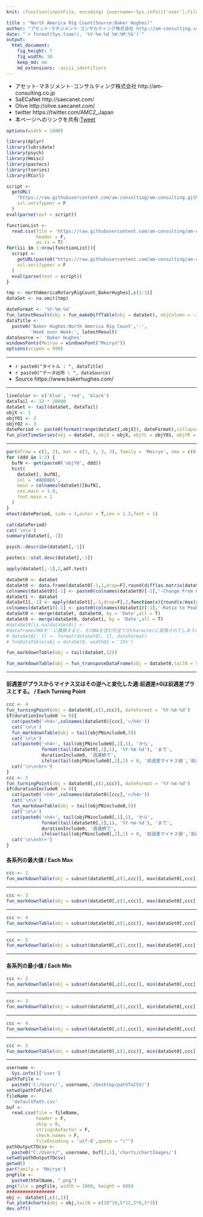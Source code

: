 ```yaml
---
knit: (function(inputFile, encoding) {username<-Sys.info()['user'];fileName<-'defaultPath.csv';pathToFile <-paste0('C:/Users/', username,'/Desktop/pathToCSV/');setwd(pathToFile);buf0<-read.csv(fileName,header = F,skip = 0,stringsAsFactor = F,check.names = F,fileEncoding = 'utf-8');timeStamp<-format(Sys.time(),'%Y%m%d%H%M%S');htmlName<-'NorthAmericaRigCount';rmarkdown::render(inputFile, encoding = encoding, output_file = paste0('C:/Users/',username,buf0[2,1],'charts/','am-consulting.co.jp-',htmlName,'.html')) })

title : "North America Rig Count(Source:Baker Hughes)"
author: "アセット･マネジメント･コンサルティング株式会社 http://am-consulting.co.jp"
date: "`r format(Sys.time(), '%Y-%m-%d %H:%M:%S')`"
output: 
  html_document:
    fig_height: 7
    fig_width: 10
    keep_md: no
    md_extensions: -ascii_identifiers 
---
```

<link href="http://knowledgevault.saecanet.com/components/rmarkdown-html.css" rel="stylesheet"> 
<script src="http://knowledgevault.saecanet.com/components/JavascriptCode.js"></script>
<style>.main-container {max-width : 1000px;}</style>

- アセット･マネジメント･コンサルティング株式会社 http://am-consulting.co.jp
- SaECaNet http://saecanet.com/
- Olive http://olive.saecanet.com/
- twitter https://twitter.com/AMC2_Japan
- 本ページへのリンクを共有:<a href="https://twitter.com/share" class="twitter-share-button" data-via="AMC2_Japan" data-size="large">Tweet</a> <script>!function(d,s,id){var js,fjs=d.getElementsByTagName(s)[0],p=/^http:/.test(d.location)?'http':'https';if(!d.getElementById(id)){js=d.createElement(s);js.id=id;js.src=p+'://platform.twitter.com/widgets.js';fjs.parentNode.insertBefore(js,fjs);}}(document, 'script', 'twitter-wjs');</script>

```r
options(width = 1000)
```

```r
library(dplyr)
library(lubridate)
library(psych)
library(Hmisc)
library(pastecs)
library(tseries)
library(RCurl)
```

```r
script <-
  getURL(
    "https://raw.githubusercontent.com/am-consulting/am-consulting.github.io/master/importNorthAmericaRotaryRigCount.r",
    ssl.verifypeer = F
  )
eval(parse(text = script))
```

```r
functionList <-
  read.csv(file = 'https://raw.githubusercontent.com/am-consulting/am-consulting.github.io/master/csv/functionList.csv',
           header = F,
           as.is = T)
for(iii in 1:nrow(functionList)){
  script <- 
    getURL(paste0("https://raw.githubusercontent.com/am-consulting/am-consulting.github.io/master/", functionList[iii,1]),
    ssl.verifypeer = F
  )
  eval(parse(text = script))
}
```

```r
tmp <- northAmericaRotaryRigCount_BakerHughes[,c(1:3)]
dataSet <- na.omit(tmp)
```

```r
dateFormat <- '%Y-%m-%d'
fun_latestResult(obj = fun_makeDiffTable(obj = dataSet), objColumn = -1, dateFormat = dateFormat)
dataTitle <-
  paste0('Baker Hughes:North America Rig Count','-',
         'Week over Week:', latestResult)
dataSource <- 'Baker Hughes'
windowsFonts(Meiryo = windowsFont("Meiryo"))
options(scipen = 999)
```

***

- `r paste0("タイトル : ", dataTitle)`
- `r paste0("データ出所 : ", dataSource)`
- Source https://www.bakerhughes.com/

***

```r
lineColor <- c('blue', 'red', 'black')
dataTail <- 12 * 20000
dataSet <- tail(dataSet, dataTail)
objX <- 1
objY01 <- 2
objY02 <- 3
datePeriod <- paste0(format(range(dataSet[,objX]), dateFormat),collapse = '~')
fun_plotTimeSeries(obj = dataSet, objX = objX, objYL = objY01, objYR = objY02, dataSource = dataSource,lwdR = 1)
```

***

```r
par(mfrow = c(1, 2), mar = c(3, 3, 3, 3), family = 'Meiryo', oma = c(0, 0, 3, 0))
for (ddd in 1:2) {
  bufN <- get(paste0('objY0', ddd))
  hist(
    dataSet[, bufN],
    col = '#ADD8E6',
    main = colnames(dataSet)[bufN],
    cex.main = 1.0,
    font.main = 1
  )
}
mtext(datePeriod, side = 3,outer = T,cex = 1.2,font = 1)
```

```r
cat(datePeriod)
cat('\n\n')
summary(dataSet[,-1])
```

```r
psych::describe(dataSet[,-1])
```

```r
pastecs::stat.desc(dataSet[,-1]) 
```

```r
apply(dataSet[,-1],2,adf.test)
```

```r
dataSet0 <- dataSet
dataSet0 <- data.frame(dataSet0[-1,1,drop=F],round(diff(as.matrix(dataSet0[,-1,drop=F])),10),check.names = F)
colnames(dataSet0)[-1] <- paste0(colnames(dataSet0)[-1],'-Change From Last Data')
dataSet1 <- dataSet
dataSet1[,-1] <- apply(dataSet1[,-1,drop=F],2,function(x){round(x/max(x)*100,0)})
colnames(dataSet1)[-1] <- paste0(colnames(dataSet1)[-1],'-Ratio to Peak(%)')
dataSet0 <- merge(dataSet, dataSet0, by = 'Date',all = T)
dataSet0 <- merge(dataSet0, dataSet1, by = 'Date',all = T)
#dataSet0[is.na(dataSet0)] <- ''
#dataframeのNAを''に置換すると、そのNAを含む列全てがcharacterに変換されてしまうので注意
# dataSet0[, 1] <- format(dataSet0[, 1], dateFormat)
# funDataTable(obj = dataSet0, width01 = '15%')
```

```r
fun_markdownTable(obj = tail(dataSet,12))
```

```r
fun_markdownTable(obj = fun_transposeDataFrame(obj = dataSet0,tailN = 5))
```

***
#### 前週差がプラスからマイナス又はその逆へと変化した週:前週差±0は前週差プラスとする。 / Each Turning Point

```r
ccc <- 4
fun_turningPoint(obj = dataSet0[,c(1,ccc)], dateFormat = '%Y-%m-%d')
if(durationInclude0 != 0){
  cat(paste0('<h4>',colnames(dataSet0)[ccc],'</h4>'))
  cat('\n\n')
  fun_markdownTable(obj = tail(objPNinclude0,5))
  cat('\n\n')
  cat(paste0('<h4>', tail(objPNinclude0[,1],1), 'から',
             format(tail(dataSet0[,1],1), '%Y-%m-%d'), 'まで',
             durationInclude0, '週連続で',
             ifelse(tail(objPNinclude0[,2],1) < 0, '前週差マイナス値','前週差プラス値'), '</h4>'))
  cat('\n\n<hr>')
}
ccc <- 5
fun_turningPoint(obj = dataSet0[,c(1,ccc)], dateFormat = '%Y-%m-%d')
if(durationInclude0 != 0){
  cat(paste0('<h4>',colnames(dataSet0)[ccc],'</h4>'))
  cat('\n\n')
  fun_markdownTable(obj = tail(objPNinclude0,5))
  cat('\n\n')
  cat(paste0('<h4>', tail(objPNinclude0[,1],1), 'から',
             format(tail(dataSet0[,1],1), '%Y-%m-%d'), 'まで',
             durationInclude0, '週連続で',
             ifelse(tail(objPNinclude0[,2],1) < 0, '前週差マイナス値','前週差プラス値'), '</h4>'))
  cat('\n\n<hr>')
}
```

#### 各系列の最大値 / Each Max

```r
ccc <- 2
fun_markdownTable(obj = subset(dataSet0[,c(1,ccc)], max(dataSet0[,ccc],na.rm = T)==dataSet0[,ccc]))
```

***

```r
ccc <- 3
fun_markdownTable(obj = subset(dataSet0[,c(1,ccc)], max(dataSet0[,ccc],na.rm = T)==dataSet0[,ccc]))
```

***

```r
ccc <- 4
fun_markdownTable(obj = subset(dataSet0[,c(1,ccc)], max(dataSet0[,ccc],na.rm = T)==dataSet0[,ccc]))
```

***

```r
ccc <- 5
fun_markdownTable(obj = subset(dataSet0[,c(1,ccc)], max(dataSet0[,ccc],na.rm = T)==dataSet0[,ccc]))
```

***
#### 各系列の最小値 / Each Min

```r
ccc <- 2
fun_markdownTable(obj = subset(dataSet0[,c(1,ccc)], min(dataSet0[,ccc],na.rm = T)==dataSet0[,ccc]))
```

***

```r
ccc <- 3
fun_markdownTable(obj = subset(dataSet0[,c(1,ccc)], min(dataSet0[,ccc],na.rm = T)==dataSet0[,ccc]))
```

***

```r
ccc <- 4
fun_markdownTable(obj = subset(dataSet0[,c(1,ccc)], min(dataSet0[,ccc],na.rm = T)==dataSet0[,ccc]))
```

***

```r
ccc <- 5
fun_markdownTable(obj = subset(dataSet0[,c(1,ccc)], min(dataSet0[,ccc],na.rm = T)==dataSet0[,ccc]))
```

***

```r
username <-
  Sys.info()['user']
pathToFile <-
  paste0('C:/Users/', username,'/Desktop/pathToCSV/')
setwd(pathToFile)
fileName <-
  'defaultPath.csv'
buf <-
  read.csv(file = fileName,
           header = F,
           skip = 0,
           stringsAsFactor = F,
           check.names = F,
           fileEncoding = 'utf-8',quote = "\"")
pathOutputTOcsv <-
  paste0("C:/Users/", username, buf[2,1],'charts/chartImages/')
setwd(pathOutputTOcsv)
getwd()
par(family = 'Meiryo')
pngFile <-
  paste0(htmlName, ".png")
png(file = pngFile, width = 1000, height = 600)
##################
obj <- dataSet[,c(1,2)]
fun_plot4charts(obj = obj,tailN = c(10^10,5*12,5*6,5*3))
dev.off()
```

<script>MakeNegative();</script>
<script>
  (function(i,s,o,g,r,a,m){i['GoogleAnalyticsObject']=r;i[r]=i[r]||function(){
  (i[r].q=i[r].q||[]).push(arguments)},i[r].l=1*new Date();a=s.createElement(o),
  m=s.getElementsByTagName(o)[0];a.async=1;a.src=g;m.parentNode.insertBefore(a,m)
  })(window,document,'script','https://www.google-analytics.com/analytics.js','ga');

  ga('create', 'UA-3077339-5', 'auto');
  ga('send', 'pageview');

</script>
